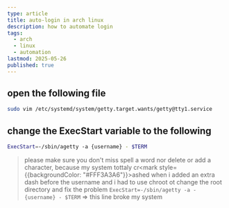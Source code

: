 ```yaml
---
type: article
title: auto-login in arch linux
description: how to automate login
tags:
  - arch
  - linux
  - automation
lastmod: 2025-05-26
published: true
---
```


## open the following file

```sh
sudo vim /etc/systemd/system/getty.target.wants/getty@tty1.service
```

## change the ExecStart variable to the following

```sh
ExecStart=-/sbin/agetty -a {username} - $TERM
```

> please make sure you don't miss spell a word nor delete or add a character, because my system tottaly cr<mark style={{backgroundColor: "#FFF3A3A6"}}>ashed when i added an extra dash before the username and i had to use chroot ot change the root directory and fix the pr</mark>oblem
> `ExecStart=-/sbin/agetty -a - {username} - $TERM` => this line broke my system
